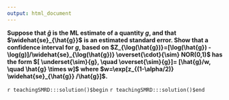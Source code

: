 ```yaml
---
output: html_document
---
```


__Suppose that $\hat{g}$ is the ML estimate of a quantity $g$, and that  $\widehat{se}_{\hat{g}}$ is an estimated standard error. Show that a confidence interval for $g$, based on  $Z_{\log(\hat{g})}=[\log(\hat{g}) - \log(g)]/\widehat{se}_{\log(\hat{g})} \overset{\cdot}{\sim} NOR(0,1)$ has the form $[ \underset{\sim}{g}, \quad \overset{\sim}{g}]= [\hat{g}/w, \quad \hat{g} \times w]$ where $w=\exp[z_{(1-\alpha/2)} \widehat{se}_{\hat{g}}  /\hat{g}]$.__

`r teachingSMRD:::solution()$begin`
`r teachingSMRD:::solution()$end`
